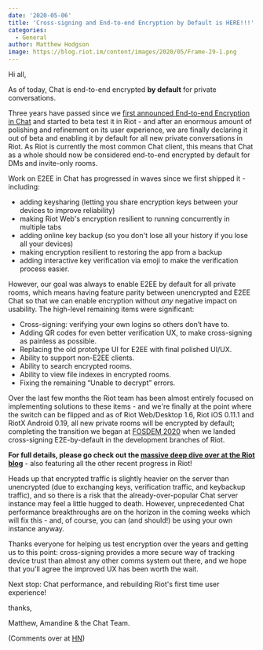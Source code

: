 ```yaml
---
date: '2020-05-06'
title: 'Cross-signing and End-to-end Encryption by Default is HERE!!!'
categories:
  - General
author: Matthew Hodgson
image: https://blog.riot.im/content/images/2020/05/Frame-29-1.png
---
```


Hi all,

As of today, Chat is end-to-end encrypted **by default** for private conversations.

Three years have passed since we [first announced End-to-end Encryption in
Chat](https://matrix.org/blog/2016/11/21/matrixs-olm-end-to-end-encryption-security-assessment-released-and-implemented-cross-platform-on-riot-at-last)
and started to beta test it in Riot - and after an enormous amount of
polishing and refinement on its user experience, we are finally declaring it
out of beta and enabling it by default for all new private conversations in
Riot.  As Riot is currently the most common Chat client, this means that
Chat as a whole should now be considered end-to-end encrypted by default for
DMs and invite-only rooms.

Work on E2EE in Chat has progressed in waves since we first shipped it - including:

 * adding keysharing (letting you share encryption keys between your devices to improve reliability)
 * making Riot Web's encryption resilient to running concurrently in multiple tabs
 * adding online key backup (so you don't lose all your history if you lose all your devices)
 * making encryption resilient to restoring the app from a backup
 * adding interactive key verification via emoji to make the verification process easier.

However, our goal was always to enable E2EE by default for all private rooms,
which means having feature parity between unencrypted and E2EE Chat so that
we can enable encryption without *any* negative impact on usability.  The
high-level remaining items were significant:

 * Cross-signing: verifying your own logins so others don’t have to.
 * Adding QR codes for even better verification UX, to make cross-signing as painless as possible.
 * Replacing the old prototype UI for E2EE with final polished UI/UX.
 * Ability to support non-E2EE clients.
 * Ability to search encrypted rooms.
 * Ability to view file indexes in encrypted rooms.
 * Fixing the remaining “Unable to decrypt” errors.

Over the last few months the Riot team has been almost entirely focused on
implementing solutions to these items - and we're finally at the point where
the switch can be flipped and as of Riot Web/Desktop 1.6, Riot iOS 0.11.1 and
RiotX Android 0.19, all new private rooms will be encrypted by default;
completing the transition we began at [FOSDEM
2020](https://fosdem.org/2020/schedule/event/matrix/) when we landed
cross-signing E2E-by-default in the development branches of Riot.

**For full details, please go check out the [massive deep dive over at the Riot
blog](https://blog.riot.im/e2e-encryption-by-default-cross-signing-is-here/)** - also featuring all the other recent progress in Riot!

Heads up that encrypted traffic is slightly heavier on the server than
unencrypted (due to exchanging keys, verification traffic, and keybackup
traffic), and so there is a risk that the already-over-popular Chat
server instance may feel a little hugged to death.  However, unprecedented
Chat performance breakthroughs are on the horizon in the coming weeks which
will fix this - and, of course, you can (and should!) be using your own
instance anyway.

Thanks everyone for helping us test encryption over the years and getting us
to this point: cross-signing provides a more secure way of tracking device
trust than almost any other comms system out there, and we hope that you'll
agree the improved UX has been worth the wait.

Next stop: Chat performance, and rebuilding Riot's first time user experience!

thanks,

Matthew, Amandine & the Chat Team.

(Comments over at [HN](https://news.ycombinator.com/item?id=23107564))